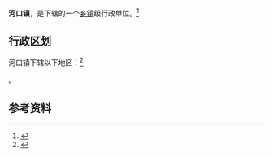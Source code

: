 {{中国乡级行政区|14/01/81/100/000}}

'''河口镇'''，是{{PRC admin/fullname|14/01/81/100/000|3}}下辖的一个[[乡镇|乡镇]]级行政单位。<ref>{{PRC admin/ref sgc|{{PRC admin/parent|14/01/81/100/000}}}}</ref>

== 行政区划 ==

河口镇下辖以下地区：<ref>{{PRC admin/ref sgc|14/01/81/100/000}}</ref>

{{PRC admin/children|14/01/81/100/000}}。

== 参考资料 ==

{{reflist}}

{{行政区划小作品}}
{{PRC admin/navcat|14/01/81/100/000}}